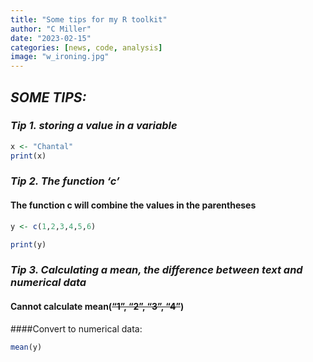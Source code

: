 ```yaml
---
title: "Some tips for my R toolkit"
author: "C Miller"
date: "2023-02-15"
categories: [news, code, analysis]
image: "w_ironing.jpg"
---
```

## *SOME TIPS:*

### *Tip 1. storing a value in a variable*

```r
x <- "Chantal"
print(x)

```
### *Tip 2. The function 'c'*

#### The function c will combine the values in the parentheses

```r
y <- c(1,2,3,4,5,6)

print(y)
```
### *Tip 3. Calculating a mean, the difference between text and numerical data*

#### Cannot calculate mean(~~"1", "2", "3", "4"~~)

####Convert to numerical data:

```r
mean(y)
```
